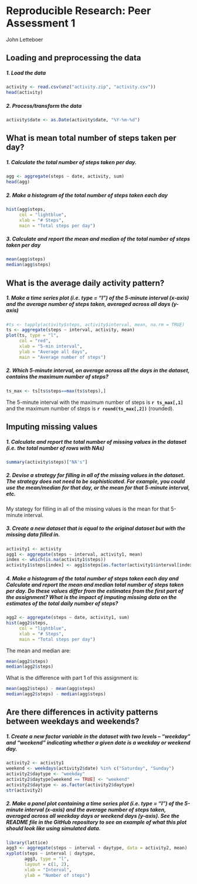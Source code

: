 # Reproducible Research: Peer Assessment 1
John Letteboer

## Loading and preprocessing the data
##### 1. Load the data 
```r
activity <- read.csv(unz("activity.zip", "activity.csv"))
head(activity)
```

##### 2. Process/transform the data
```r
activity$date <- as.Date(activity$date, "%Y-%m-%d")
```

## What is mean total number of steps taken per day?
##### 1. Calculate the total number of steps taken per day.
```r
agg <- aggregate(steps ~ date, activity, sum)
head(agg)
```

##### 2. Make a histogram of the total number of steps taken each day
```r
hist(agg$steps, 
     col = "lightblue", 
     xlab = "# Steps", 
     main = "Total steps per day")
```

##### 3. Calculate and report the mean and median of the total number of steps taken per day
```r
mean(agg$steps)
median(agg$steps)
```

## What is the average daily activity pattern?
##### 1. Make a time series plot (i.e. type = "l") of the 5-minute interval (x-axis) and the average number of steps taken, averaged across all days (y-axis)
```r
#ts <- tapply(activity$steps, activity$interval, mean, na.rm = TRUE)
ts <- aggregate(steps ~ interval, activity, mean)
plot(ts, type = "l", 
     col = "red",
     xlab = "5-min interval", 
     ylab = "Average all days", 
     main = "Average number of steps")
```

##### 2. Which 5-minute interval, on average across all the days in the dataset, contains the maximum number of steps?
```r
ts_max <- ts[ts$steps==max(ts$steps),]
```

The 5-minute interval with the maximum number of steps is **`r ts_max[,1]`** and the maximum number of steps is **`r round(ts_max[,2])`** (rounded).

## Imputing missing values
##### 1. Calculate and report the total number of missing values in the dataset (i.e. the total number of rows with NAs)
```r
summary(activity$steps)["NA's"]
```

##### 2. Devise a strategy for filling in all of the missing values in the dataset. The strategy does not need to be sophisticated. For example, you could use the mean/median for that day, or the mean for that 5-minute interval, etc.

My stategy for filling in all of the missing values is the mean for that 5-minute interval.

##### 3. Create a new dataset that is equal to the original dataset but with the missing data filled in.
```r
activity1 <- activity
agg1 <- aggregate(steps ~ interval, activity1, mean)
index <- which(is.na(activity1$steps))
activity1$steps[index] <- agg1$steps[as.factor(activity1$interval[index])]
```

##### 4. Make a histogram of the total number of steps taken each day and Calculate and report the mean and median total number of steps taken per day. Do these values differ from the estimates from the first part of the assignment? What is the impact of imputing missing data on the estimates of the total daily number of steps?
```r
agg2 <- aggregate(steps ~ date, activity1, sum)
hist(agg2$steps, 
     col = "lightblue", 
     xlab = "# Steps", 
     main = "Total steps per day")
```

The mean and median are:
```r
mean(agg2$steps)
median(agg2$steps)
```

What is the difference with part 1 of this assignment is:
```r
mean(agg2$steps) - mean(agg$steps)
median(agg2$steps) - median(agg$steps)
```

## Are there differences in activity patterns between weekdays and weekends?
##### 1. Create a new factor variable in the dataset with two levels – “weekday” and “weekend” indicating whether a given date is a weekday or weekend day.
```r
activity2 <- activity1
weekend <- weekdays(activity2$date) %in% c("Saturday", "Sunday")
activity2$daytype <- "weekday"
activity2$daytype[weekend == TRUE] <- "weekend"
activity2$daytype <- as.factor(activity2$daytype)
str(activity2)
```

##### 2. Make a panel plot containing a time series plot (i.e. type = "l") of the 5-minute interval (x-axis) and the average number of steps taken, averaged across all weekday days or weekend days (y-axis). See the README file in the GitHub repository to see an example of what this plot should look like using simulated data.
```r
library(lattice)
agg3 <- aggregate(steps ~ interval + daytype, data = activity2, mean)
xyplot(steps ~ interval | daytype, 
       agg3, type = "l", 
       layout = c(1, 2), 
       xlab = "Interval", 
       ylab = "Number of steps")
```

